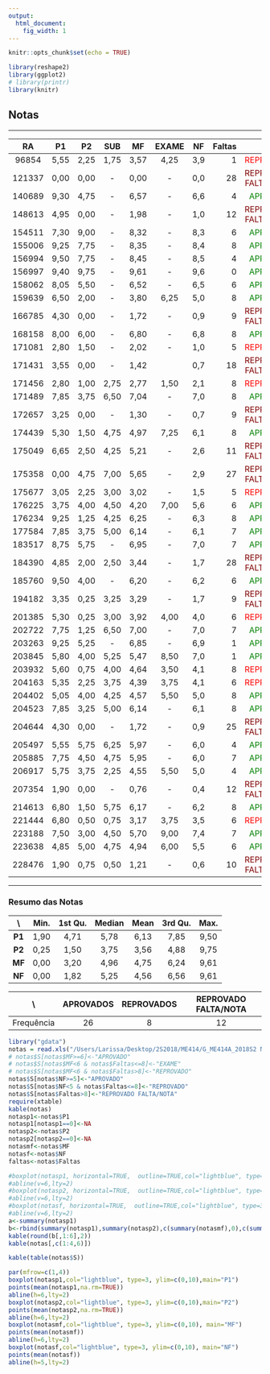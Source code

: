 ```yaml
---
output:
  html_document:
    fig_width: 1
---
```


<style>
.column-left{
  float: left;
  width: 48%;
  text-align: left;
}
.column-right{
  float: right;
  width: 48%;
  text-align: left;
}
.column-center{
  float: right;
  width: 4%;
  text-align: left;
}
.column{
  float: left;
  width: 100%;
  text-align: left;
}  
</style>

```r
knitr::opts_chunk$set(echo = TRUE)
```

```r
library(reshape2)
library(ggplot2)
# library(printr)
library(knitr)
```

## Notas

----

|     RA|   P1|   P2|SUB  |   MF|EXAME |   NF| Faltas|S         |
|:-----:|:---:|:---:|:---:|:---:|:----:|:---:|------:|---------:|
|  96854| 5,55| 2,25|1,75 | 3,57|4,25  | 3,9|      1|<span style="color:red"> REPROVADO </span>          |
| 121337| 0,00| 0,00|-    | 0,00|-     | 0,0|     28|<span style="color:maroon"> REPROVADO FALTA/NOTA </span>  |
| 140689| 9,30| 4,75|-    | 6,57|-     | 6,6|      4|<span style="color:green"> APROVADO </span>             |
| 148613| 4,95| 0,00|-    | 1,98|-     | 1,0|     12|<span style="color:maroon"> REPROVADO FALTA/NOTA </span>  |
| 154511| 7,30| 9,00|-    | 8,32|-     | 8,3|      6|<span style="color:green"> APROVADO </span>             |
| 155006| 9,25| 7,75|-    | 8,35|-     | 8,4|      8|<span style="color:green"> APROVADO </span>             |
| 156994| 9,50| 7,75|-    | 8,45|-     | 8,5|      4|<span style="color:green"> APROVADO </span>             |
| 156997| 9,40| 9,75|-    | 9,61|-     | 9,6|      0|<span style="color:green"> APROVADO </span>             |
| 158062| 8,05| 5,50|-    | 6,52|-     | 6,5|      6|<span style="color:green"> APROVADO </span>             |
| 159639| 6,50| 2,00|-    | 3,80|6,25  | 5,0|      8|<span style="color:green"> APROVADO </span>             |
| 166785| 4,30| 0,00|-    | 1,72|-     | 0,9|      9|<span style="color:maroon"> REPROVADO FALTA/NOTA </span>  |
| 168158| 8,00| 6,00|-    | 6,80|-     | 6,8|      8|<span style="color:green"> APROVADO </span>             |
| 171081| 2,80| 1,50|-    | 2,02|-     | 1,0|      5|<span style="color:red"> REPROVADO </span>          |
| 171431| 3,55| 0,00|-    | 1,42|      | 0,7|     18|<span style="color:maroon"> REPROVADO FALTA/NOTA </span>  |
| 171456| 2,80| 1,00|2,75 | 2,77|1,50  | 2,1|      8|<span style="color:red"> REPROVADO </span>          |
| 171489| 7,85| 3,75|6,50 | 7,04|-     | 7,0|      8|<span style="color:green"> APROVADO </span>             |
| 172657| 3,25| 0,00|-    | 1,30|-     | 0,7|      9|<span style="color:maroon"> REPROVADO FALTA/NOTA </span>  |
| 174439| 5,30| 1,50|4,75 | 4,97|7,25  | 6,1|      8|<span style="color:green"> APROVADO </span>             |
| 175049| 6,65| 2,50|4,25 | 5,21|-     | 2,6|     11|<span style="color:maroon"> REPROVADO FALTA/NOTA </span>  |
| 175358| 0,00| 4,75|7,00 | 5,65|-     | 2,9|     27|<span style="color:maroon"> REPROVADO FALTA/NOTA </span>  |
| 175677| 3,05| 2,25|3,00 | 3,02|-     | 1,5|      5|<span style="color:red"> REPROVADO </span>          |
| 176225| 3,75| 4,00|4,50 | 4,20|7,00  | 5,6|      6|<span style="color:green"> APROVADO </span>             |
| 176234| 9,25| 1,25|4,25 | 6,25|-     | 6,3|      8|<span style="color:green"> APROVADO </span>             |
| 177584| 7,85| 3,75|5,00 | 6,14|-     | 6,1|      7|<span style="color:green"> APROVADO </span>             |
| 183517| 8,75| 5,75|-    | 6,95|-     | 7,0|      7|<span style="color:green"> APROVADO </span>             |
| 184390| 4,85| 2,00|2,50 | 3,44|-     | 1,7|     28|<span style="color:maroon"> REPROVADO FALTA/NOTA </span>  |
| 185760| 9,50| 4,00|-    | 6,20|-     | 6,2|      6|<span style="color:green"> APROVADO </span>             |
| 194182| 3,35| 0,25|3,25 | 3,29|-     | 1,7|      9|<span style="color:maroon"> REPROVADO FALTA/NOTA </span>  |
| 201385| 5,30| 0,25|3,00 | 3,92|4,00  | 4,0|      6|<span style="color:red"> REPROVADO </span>          |
| 202722| 7,75| 1,25|6,50 | 7,00|-     | 7,0|      7|<span style="color:green"> APROVADO </span>             |
| 203263| 9,25| 5,25|-    | 6,85|-     | 6,9|      1|<span style="color:green"> APROVADO </span>             |
| 203845| 5,80| 4,00|5,25 | 5,47|8,50  | 7,0|      1|<span style="color:green"> APROVADO </span>             |
| 203932| 5,60| 0,75|4,00 | 4,64|3,50  | 4,1|      8|<span style="color:red"> REPROVADO </span>          |
| 204163| 5,35| 2,25|3,75 | 4,39|3,75  | 4,1|      6|<span style="color:red"> REPROVADO </span>          |
| 204402| 5,05| 4,00|4,25 | 4,57|5,50  | 5,0|      8|<span style="color:green"> APROVADO </span>             |
| 204523| 7,85| 3,25|5,00 | 6,14|-     | 6,1|      8|<span style="color:green"> APROVADO </span>             |
| 204644| 4,30| 0,00|-    | 1,72|-     | 0,9|     25|<span style="color:maroon"> REPROVADO FALTA/NOTA </span>  |
| 205497| 5,55| 5,75|6,25 | 5,97|-     | 6,0|      4|<span style="color:green"> APROVADO </span>             |
| 205885| 7,75| 4,50|4,75 | 5,95|-     | 6,0|      7|<span style="color:green"> APROVADO </span>             |
| 206917| 5,75| 3,75|2,25 | 4,55|5,50  | 5,0|      4|<span style="color:green"> APROVADO </span>             |
| 207354| 1,90| 0,00|-    | 0,76|-     | 0,4|     12|<span style="color:maroon"> REPROVADO FALTA/NOTA </span>  |
| 214613| 6,80| 1,50|5,75 | 6,17|-     | 6,2|      8|<span style="color:green"> APROVADO </span>             |
| 221444| 6,80| 0,50|0,75 | 3,17|3,75  | 3,5|      6|<span style="color:red"> REPROVADO </span>          |
| 223188| 7,50| 3,00|4,50 | 5,70|9,00  | 7,4|      7|<span style="color:green"> APROVADO </span>             |
| 223638| 4,85| 5,00|4,75 | 4,94|6,00  | 5,5|      6|<span style="color:green"> APROVADO </span>             |
| 228476| 1,90| 0,75|0,50 | 1,21|-     | 0,6|     10|<span style="color:maroon"> REPROVADO FALTA/NOTA </span>  |
  
   

----

### Resumo das Notas 

\    | Min.| 1st Qu.| Median| Mean| 3rd Qu.| Max.|
:----:|:----:|:-------:|:------:|:----:|:-------:|:----:|
**P1** | 1,90|    4,71|   5,78| 6,13|    7,85| 9,50|
**P2** | 0,25|    1,50|   3,75| 3,56|    4,88| 9,75|
**MF** | 0,00|    3,20|   4,96| 4,75|    6,24| 9,61|
**NF** | 0,00|    1,82|   5,25| 4,56|    6,56| 9,61|

\ | APROVADOS | REPROVADOS | REPROVADO FALTA/NOTA |
:-:|:---------:|:------:|:------:|
Frequência | 26 | 8 | 12 |

```r
library("gdata")
notas = read.xls("/Users/Larissa/Desktop/2S2018/ME414/G_ME414A_2018S2 Notas.xls",sheet=2,header = TRUE)
# notas$S[notas$MF>=6]<-"APROVADO"
# notas$S[notas$MF<6 & notas$Faltas<=8]<-"EXAME"
# notas$S[notas$MF<6 & notas$Faltas>8]<-"REPROVADO"
notas$S[notas$NF>=5]<-"APROVADO"
notas$S[notas$NF<5 & notas$Faltas<=8]<-"REPROVADO"
notas$S[notas$Faltas>8]<-"REPROVADO FALTA/NOTA"
require(xtable)
kable(notas)
notasp1<-notas$P1
notasp1[notasp1==0]<-NA
notasp2<-notas$P2
notasp2[notasp2==0]<-NA
notasmf<-notas$MF
notasf<-notas$NF
faltas<-notas$Faltas

#boxplot(notasp1, horizontal=TRUE,  outline=TRUE,col="lightblue", type=3, ylim=c(0,10))
#abline(v=6,lty=2)
#boxplot(notasp2, horizontal=TRUE,  outline=TRUE,col="lightblue", type=3, ylim=c(0,10))
#abline(v=6,lty=2)
#boxplot(notasf, horizontal=TRUE,  outline=TRUE,col="lightblue", type=3, ylim=c(0,10))
#abline(v=6,lty=2)
a<-summary(notasp1)
b<-rbind(summary(notasp1),summary(notasp2),c(summary(notasmf),0),c(summary(notasf),0))
kable(round(b[,1:6],2))
kable(notas[,c(1:4,6)])
```

```r
kable(table(notas$S))
```

```r
par(mfrow=c(1,4))
boxplot(notasp1,col="lightblue", type=3, ylim=c(0,10),main="P1")
points(mean(notasp1,na.rm=TRUE))
abline(h=6,lty=2)
boxplot(notasp2,col="lightblue", type=3, ylim=c(0,10),main="P2")
points(mean(notasp2,na.rm=TRUE))
abline(h=6,lty=2)
boxplot(notasmf,col="lightblue", type=3, ylim=c(0,10), main="MF")
points(mean(notasmf))
abline(h=6,lty=2)
boxplot(notasf,col="lightblue", type=3, ylim=c(0,10), main="NF")
points(mean(notasf))
abline(h=5,lty=2)
```


<!-- ```{r, echo=FALSE} -->
<!-- dd <- data.frame(v0=notas$RA, v1=notas$P1, v2=notas$P2, v3=notas$SUB, v4=notas$MF, v5=notas$EXAME, v6=notas$NF,  v7=notas$Faltas, v8=notas$S) -->
<!-- colnames(dd)=c("RA", "P1", "P2", "SUB", "MF", "EXAME", "NF", "Faltas", "S") -->

<!-- datatable(dd, rownames=FALSE) -->
<!-- ``` -->

</div>

